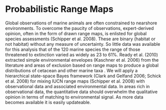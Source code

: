<!--- `source('make_config.R'); render_html('a_intro.Rmd') # run for quick render` -->
# Probabilistic Range Maps

Global observations of marine animals are often constrained to nearshore environments. To overcome the paucity of observations, expert-derived opinion, often in the form of drawn range maps, is enlisted for global species assessments (Schipper et al. 2008). These are binary (habitat or not habitat) without any measure of uncertainty. So little data was available for this analysis that of the 120 marine species the range of those threatened to extinction varied as widely as 23 to 61%. Ready et al. (2010) extracted simple environmental envelopes (Kaschner et al. 2006) from the literature and areas of exclusion based on range maps to produce a global distributions of cetacean and other marine taxa . We will apply a hierarchical state-space Bayes framework (Clark and Gelfand 2006; Schick et al. 2008) for mixing IUCN range maps (Schipper et al. 2008) with observational data and associated environmental data.
In areas rich in observational data, the quantitative data should overwhelm the qualitative opinion in terms of matching to environmental signal. As more data becomes available it is easily updateable.
